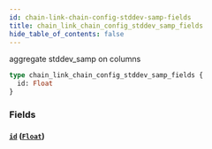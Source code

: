 ```yaml
---
id: chain-link-chain-config-stddev-samp-fields
title: chain_link_chain_config_stddev_samp_fields
hide_table_of_contents: false
---
```


aggregate stddev_samp on columns

```graphql
type chain_link_chain_config_stddev_samp_fields {
  id: Float
}
```

### Fields

#### [`id`](#) ([`Float`](/07-graphql/scalars/float))

